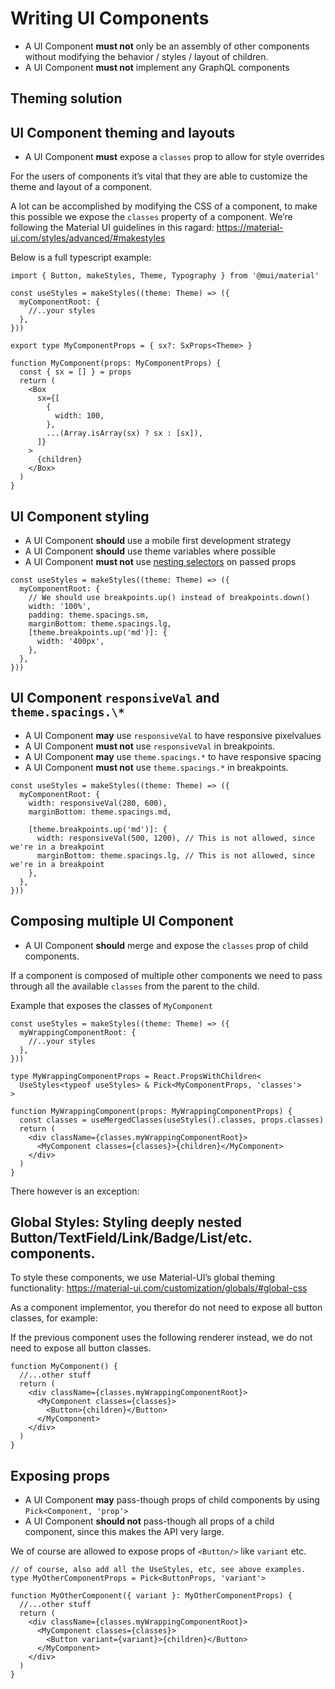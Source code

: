 # Writing UI Components

- A UI Component **must not** only be an assembly of other components without
  modifying the behavior / styles / layout of children.
- A UI Component **must not** implement any GraphQL components

## Theming solution

## UI Component theming and layouts

- A UI Component **must** expose a `classes` prop to allow for style overrides

For the users of components it’s vital that they are able to customize the theme
and layout of a component.

A lot can be accomplished by modifying the CSS of a component, to make this
possible we expose the `classes` property of a component. We’re following the
Material UI guidelines in this ragard:
https://material-ui.com/styles/advanced/#makestyles

Below is a full typescript example:

```tsx
import { Button, makeStyles, Theme, Typography } from '@mui/material'

const useStyles = makeStyles((theme: Theme) => ({
  myComponentRoot: {
    //..your styles
  },
}))

export type MyComponentProps = { sx?: SxProps<Theme> }

function MyComponent(props: MyComponentProps) {
  const { sx = [] } = props
  return (
    <Box
      sx={[
        {
          width: 100,
        },
        ...(Array.isArray(sx) ? sx : [sx]),
      ]}
    >
      {children}
    </Box>
  )
}
```

## UI Component styling

- A UI Component **should** use a mobile first development strategy
- A UI Component **should** use theme variables where possible
- A UI Component **must not** use
  [nesting selectors](https://material-ui.com/styles/basics/#nesting-selectors)
  on passed props

```tsx
const useStyles = makeStyles((theme: Theme) => ({
  myComponentRoot: {
    // We should use breakpoints.up() instead of breakpoints.down()
    width: '100%',
    padding: theme.spacings.sm,
    marginBottom: theme.spacings.lg,
    [theme.breakpoints.up('md')]: {
      width: '400px',
    },
  },
}))
```

## UI Component `responsiveVal` and `theme.spacings.\*`

- A UI Component **may** use `responsiveVal` to have responsive pixelvalues
- A UI Component **must not** use `responsiveVal` in breakpoints.
- A UI Component **may** use `theme.spacings.*` to have responsive spacing
- A UI Component **must not** use `theme.spacings.*` in breakpoints.

```tsx
const useStyles = makeStyles((theme: Theme) => ({
  myComponentRoot: {
    width: responsiveVal(280, 600),
    marginBottom: theme.spacings.md,

    [theme.breakpoints.up('md')]: {
      width: responsiveVal(500, 1200), // This is not allowed, since we're in a breakpoint
      marginBottom: theme.spacings.lg, // This is not allowed, since we're in a breakpoint
    },
  },
}))
```

## Composing multiple UI Component

- A UI Component **should** merge and expose the `classes` prop of child
  components.

If a component is composed of multiple other components we need to pass through
all the available `classes` from the parent to the child.

Example that exposes the classes of `MyComponent`

```tsx
const useStyles = makeStyles((theme: Theme) => ({
  myWrappingComponentRoot: {
    //..your styles
  },
}))

type MyWrappingComponentProps = React.PropsWithChildren<
  UseStyles<typeof useStyles> & Pick<MyComponentProps, 'classes'>
>

function MyWrappingComponent(props: MyWrappingComponentProps) {
  const classes = useMergedClasses(useStyles().classes, props.classes)
  return (
    <div className={classes.myWrappingComponentRoot}>
      <MyComponent classes={classes}>{children}</MyComponent>
    </div>
  )
}
```

There however is an exception:

## Global Styles: Styling deeply nested Button/TextField/Link/Badge/List/etc. components.

To style these components, we use Material-UI’s global theming functionality:
https://material-ui.com/customization/globals/#global-css

As a component implementor, you therefor do not need to expose all button
classes, for example:

If the previous component uses the following renderer instead, we do not need to
expose all button classes.

```tsx
function MyComponent() {
  //...other stuff
  return (
    <div className={classes.myWrappingComponentRoot}>
      <MyComponent classes={classes}>
        <Button>{children}</Button>
      </MyComponent>
    </div>
  )
}
```

## Exposing props

- A UI Component **may** pass-though props of child components by using
  `Pick<Component, 'prop'>`
- A UI Component **should not** pass-though all props of a child component,
  since this makes the API very large.

We of course are allowed to expose props of `<Button/>` like `variant` etc.

```tsx
// of course, also add all the UseStyles, etc, see above examples.
type MyOtherComponentProps = Pick<ButtonProps, 'variant'>

function MyOtherComponent({ variant }: MyOtherComponentProps) {
  //...other stuff
  return (
    <div className={classes.myWrappingComponentRoot}>
      <MyComponent classes={classes}>
        <Button variant={variant}>{children}</Button>
      </MyComponent>
    </div>
  )
}
```
